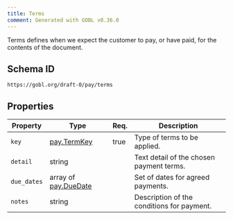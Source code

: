 ```yaml
---
title: Terms
comment: Generated with GOBL v0.36.0
---
```


Terms defines when we expect the customer to pay, or have paid, for the contents of the document.

## Schema ID

`https://gobl.org/draft-0/pay/terms`

## Properties

| Property    | Type                                          | Req. | Description                                |
|-------------|-----------------------------------------------|------|--------------------------------------------|
| `key`       | [pay.TermKey](/draft-0/pay/term_key)          | true | Type of terms to be applied.               |
| `detail`    | string                                        |      | Text detail of the chosen payment terms.   |
| `due_dates` | array of [pay.DueDate](/draft-0/pay/due_date) |      | Set of dates for agreed payments.          |
| `notes`     | string                                        |      | Description of the conditions for payment. |

